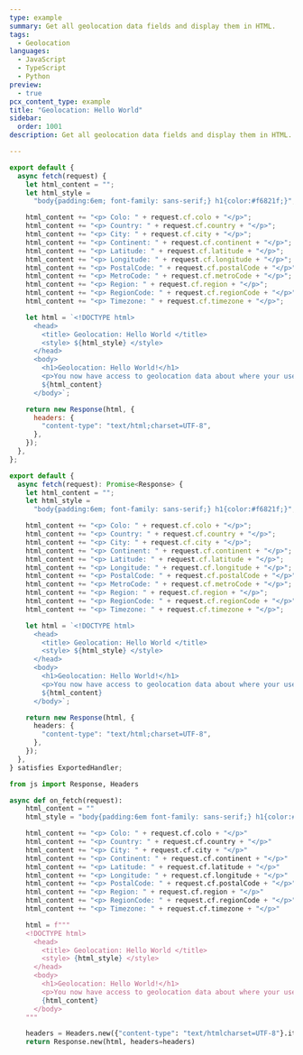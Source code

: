 ```yaml
---
type: example
summary: Get all geolocation data fields and display them in HTML.
tags:
  - Geolocation
languages:
  - JavaScript
  - TypeScript
  - Python
preview:
  - true
pcx_content_type: example
title: "Geolocation: Hello World"
sidebar:
  order: 1001
description: Get all geolocation data fields and display them in HTML.

---
```



<Tabs> <TabItem label="JavaScript" icon="seti:javascript">

```js
export default {
  async fetch(request) {
    let html_content = "";
    let html_style =
      "body{padding:6em; font-family: sans-serif;} h1{color:#f6821f;}";

    html_content += "<p> Colo: " + request.cf.colo + "</p>";
    html_content += "<p> Country: " + request.cf.country + "</p>";
    html_content += "<p> City: " + request.cf.city + "</p>";
    html_content += "<p> Continent: " + request.cf.continent + "</p>";
    html_content += "<p> Latitude: " + request.cf.latitude + "</p>";
    html_content += "<p> Longitude: " + request.cf.longitude + "</p>";
    html_content += "<p> PostalCode: " + request.cf.postalCode + "</p>";
    html_content += "<p> MetroCode: " + request.cf.metroCode + "</p>";
    html_content += "<p> Region: " + request.cf.region + "</p>";
    html_content += "<p> RegionCode: " + request.cf.regionCode + "</p>";
    html_content += "<p> Timezone: " + request.cf.timezone + "</p>";

    let html = `<!DOCTYPE html>
      <head>
        <title> Geolocation: Hello World </title>
        <style> ${html_style} </style>
      </head>
      <body>
        <h1>Geolocation: Hello World!</h1>
        <p>You now have access to geolocation data about where your user is visiting from.</p>
        ${html_content}
      </body>`;

    return new Response(html, {
      headers: {
        "content-type": "text/html;charset=UTF-8",
      },
    });
  },
};
```

</TabItem> <TabItem label="TypeScript" icon="seti:typescript">

```ts
export default {
  async fetch(request): Promise<Response> {
    let html_content = "";
    let html_style =
      "body{padding:6em; font-family: sans-serif;} h1{color:#f6821f;}";

    html_content += "<p> Colo: " + request.cf.colo + "</p>";
    html_content += "<p> Country: " + request.cf.country + "</p>";
    html_content += "<p> City: " + request.cf.city + "</p>";
    html_content += "<p> Continent: " + request.cf.continent + "</p>";
    html_content += "<p> Latitude: " + request.cf.latitude + "</p>";
    html_content += "<p> Longitude: " + request.cf.longitude + "</p>";
    html_content += "<p> PostalCode: " + request.cf.postalCode + "</p>";
    html_content += "<p> MetroCode: " + request.cf.metroCode + "</p>";
    html_content += "<p> Region: " + request.cf.region + "</p>";
    html_content += "<p> RegionCode: " + request.cf.regionCode + "</p>";
    html_content += "<p> Timezone: " + request.cf.timezone + "</p>";

    let html = `<!DOCTYPE html>
      <head>
        <title> Geolocation: Hello World </title>
        <style> ${html_style} </style>
      </head>
      <body>
        <h1>Geolocation: Hello World!</h1>
        <p>You now have access to geolocation data about where your user is visiting from.</p>
        ${html_content}
      </body>`;

    return new Response(html, {
      headers: {
        "content-type": "text/html;charset=UTF-8",
      },
    });
  },
} satisfies ExportedHandler;
```

</TabItem> <TabItem label="Python" icon="seti:python">

```py
from js import Response, Headers

async def on_fetch(request):
    html_content = ""
    html_style = "body{padding:6em font-family: sans-serif;} h1{color:#f6821f;}"

    html_content += "<p> Colo: " + request.cf.colo + "</p>"
    html_content += "<p> Country: " + request.cf.country + "</p>"
    html_content += "<p> City: " + request.cf.city + "</p>"
    html_content += "<p> Continent: " + request.cf.continent + "</p>"
    html_content += "<p> Latitude: " + request.cf.latitude + "</p>"
    html_content += "<p> Longitude: " + request.cf.longitude + "</p>"
    html_content += "<p> PostalCode: " + request.cf.postalCode + "</p>"
    html_content += "<p> Region: " + request.cf.region + "</p>"
    html_content += "<p> RegionCode: " + request.cf.regionCode + "</p>"
    html_content += "<p> Timezone: " + request.cf.timezone + "</p>"

    html = f"""
    <!DOCTYPE html>
      <head>
        <title> Geolocation: Hello World </title>
        <style> {html_style} </style>
      </head>
      <body>
        <h1>Geolocation: Hello World!</h1>
        <p>You now have access to geolocation data about where your user is visiting from.</p>
        {html_content}
      </body>
    """

    headers = Headers.new({"content-type": "text/htmlcharset=UTF-8"}.items())
    return Response.new(html, headers=headers)
```

</TabItem> </Tabs>
